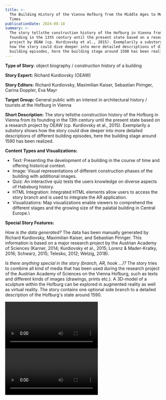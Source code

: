 ```yaml
---
title: >-
  The Building History of the Vienna Hofburg from the Middle Ages to Modern
  Times
publicationDate: 2024-08-18
summary: >-
  The story tellsthe construction history of the Hofburg in Vienna from its
  founding in the 13th century until the present state based on a research
  project by OEAW (cp. Kurdiovsky et al., 2015). Exemplarily a substory shows
  how the story could dive deeper into more detailed descriptions of different
  building episodes, here the building stage around 1590 has been realized.
---
```

**Type of Story**: object biography / construction history of a building

**Story Expert:** Richard Kurdiovsky (OEAW)

**Story Editors:** Richard Kurdiovsky, Maximilian Kaiser, Sebastian Piringer, Carina Doppler, Eva Mayr

**Target Group:** General public with an interest in architectural history / tourists at the Hofburg in Vienna

**Short Description:** The story tellsthe construction history of the Hofburg in Vienna from its founding in the 13th century until the present state based on a research project by OEAW (cp. Kurdiovsky et al., 2015). Exemplarily a substory shows how the story could dive deeper into more detailed descriptions of different building episodes, here the building stage around 1590 has been realized.

**Content Types and Visualizations:**

* Text: Presenting the development of a building in the course of time and offering historical context.
* Image: Visual representations of different construction phases of the building with additional images.
* Quiz: An interactive quiz tests the users knowledge on diverse aspects of Habsburg history.
* HTML Integration: Integrated HTML elements allow users to access the story branch and is used to integrate the AR application.
* Visualizations: Map visualizations enable viewers to comprehend the different stages and the growing size of the palatial building in Central Europe.\\

**Special Story Features:**

*How is the data generated?* The data has been manually generated by Richard Kurdiovsky, Maximilian Kaiser, and Sebastian Piringer. This information is based on a major research project by the Austrian Academy of Sciences (Karner, 2014; Kurdiovsky et al., 2015; Lorenz & Mader-Kratky, 2016; Schwarz, 2015; Telesko, 2012; Welzig, 2018).

*Is there anything special in the story (branch, AR, hook …)?* The story tries to combine all kind of media that has been used during the research project of the Austrian Academy of Sciences on the Vienna Hofburg, such as texts and different kinds of images (drawings, prints etc.). A 3D-model of a sculpture within the Hofburg can be explored in augmented reality as well as virtual reality. The story contains one optional side branch to a detailed description of the Hofburg's state around 1590.

<Video provider="youtube" id="VfMtttzMtJ4">

</Video>

<Video provider="youtube" id="i3LlhegCA10">

</Video>
